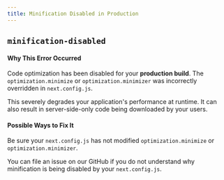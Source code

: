 ```yaml
---
title: Minification Disabled in Production
---
```


## `minification-disabled`

#### Why This Error Occurred

Code optimization has been disabled for your **production build**.
The `optimization.minimize` or `optimization.minimizer` was incorrectly overridden in `next.config.js`.

This severely degrades your application's performance at runtime. It can also result in server-side-only code being downloaded by your users.

#### Possible Ways to Fix It

Be sure your `next.config.js` has not modified `optimization.minimize` or `optimization.minimizer`.

You can file an issue on our GitHub if you do not understand why minification is being disabled by your `next.config.js`.
